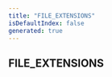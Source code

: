 ```yaml
---
title: "FILE_EXTENSIONS"
isDefaultIndex: false
generated: true
---
```



<!-- This file was generated from the CommandKit source. Do not modify. Instead, re-run the "docgen" script -->


## FILE_EXTENSIONS

<GenerationInfo sourceFile="packages/legacy/src/common.ts" sourceLine="4" packageName="@commandkit/legacy" />



